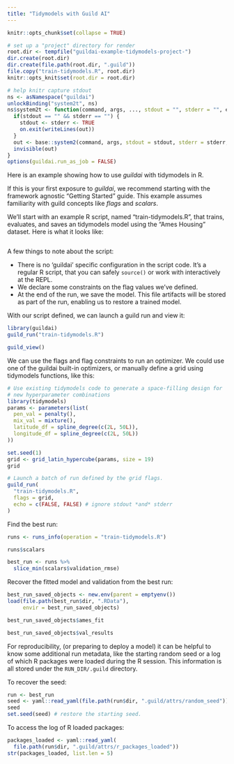 ```yaml
---
title: "Tidymodels with Guild AI"
---
```


```r
knitr::opts_chunk$set(collapse = TRUE)

# set up a "project" directory for render
root.dir <- tempfile("guildai-example-tidymodels-project-")
dir.create(root.dir)
dir.create(file.path(root.dir, ".guild"))
file.copy("train-tidymodels.R", root.dir)
knitr::opts_knit$set(root.dir = root.dir)

# help knitr capture stdout
ns <- asNamespace("guildai")
unlockBinding("system2t", ns)
ns$system2t <- function(command, args, ..., stdout = "", stderr = "", echo_cmd) {
  if(stdout == "" && stderr == "") {
    stdout <- stderr <- TRUE
    on.exit(writeLines(out))
  }
  out <- base::system2(command, args, stdout = stdout, stderr = stderr, ...)
  invisible(out)
}
options(guildai.run_as_job = FALSE)
```

Here is an example showing how to use *guildai* with tidymodels in R.

If this is your first exposure to *guildai*, we recommend starting with
the framework agnostic "Getting Started" guide. This example assumes
familiarity with guild concepts like *flags* and *scalars*.

We'll start with an example R script, named "train-tidymodels.R", that
trains, evaluates, and saves an tidymodels model using the "Ames
Housing" dataset. Here is what it looks like:

```r
```

A few things to note about the script:

-   There is no 'guildai' specific configuration in the script code.
    It's a regular R script, that you can safely `source()` or work with
    interactively at the REPL.
-   We declare some constraints on the flag values we've defined.
-   At the end of the run, we save the model. This file artifacts will
    be stored as part of the run, enabling us to restore a trained
    model.

With our script defined, we can launch a guild run and view it:

```r
library(guildai)
guild_run("train-tidymodels.R")
```

```r
guild_view()
```

We can use the flags and flag constraints to run an optimizer. We could
use one of the guildai built-in optimizers, or manually define a grid
using tidymodels functions, like this:

```r
# Use existing tidymodels code to generate a space-filling design for
# new hyperparameter combinations
library(tidymodels)
params <- parameters(list(
  pen_val = penalty(),
  mix_val = mixture(),
  latitude_df = spline_degree(c(2L, 50L)),
  longitude_df = spline_degree(c(2L, 50L))
))

set.seed(1)
grid <- grid_latin_hypercube(params, size = 19)
grid

# Launch a batch of run defined by the grid flags.
guild_run(
  "train-tidymodels.R",
  flags = grid,
  echo = c(FALSE, FALSE) # ignore stdout *and* stderr
)
```

Find the best run:

```r
runs <- runs_info(operation = "train-tidymodels.R")

runs$scalars
```

```r
best_run <- runs %>%
  slice_min(scalars$validation_rmse)
```

Recover the fitted model and validation from the best run:

```r
best_run_saved_objects <- new.env(parent = emptyenv())
load(file.path(best_run$dir, ".RData"),
     envir = best_run_saved_objects)

best_run_saved_objects$ames_fit

best_run_saved_objects$val_results
```

For reproducibility, (or preparing to deploy a model) it can be helpful
to know some additional run metadata, like the starting random seed or a
log of which R packages were loaded during the R session. This
information is all stored under the `RUN_DIR/.guild` directory.

To recover the seed:

```r
run <- best_run
seed <- yaml::read_yaml(file.path(run$dir, ".guild/attrs/random_seed"))
seed
set.seed(seed) # restore the starting seed.
```

To access the log of R loaded packages:

```r
packages_loaded <- yaml::read_yaml(
  file.path(run$dir, ".guild/attrs/r_packages_loaded"))
str(packages_loaded, list.len = 5)
```
